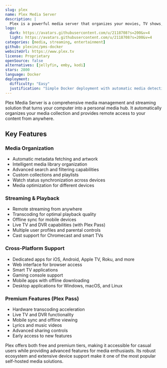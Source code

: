 ```yaml
---
slug: plex
name: Plex Media Server
description: |
  Plex is a powerful media server that organizes your movies, TV shows, music, and photos, streaming them to any device with a beautiful, easy-to-use interface.
logo:
  dark: https://avatars.githubusercontent.com/u/2118708?s=200&v=4
  light: https://avatars.githubusercontent.com/u/2118708?s=200&v=4
categories: [media, streaming, entertainment]
github: plexinc/pms-docker
websiteUrl: https://www.plex.tv
license: Proprietary
openSource: false
alternatives: [jellyfin, emby, kodi]
stars: 2800
language: Docker
deployment:
  difficulty: "Easy"
  justification: "Simple Docker deployment with automatic media detection and organization. Well-documented setup process with extensive community support."
---
```


Plex Media Server is a comprehensive media management and streaming solution that turns your computer into a personal media hub. It automatically organizes your media collection and provides remote access to your content from anywhere.

## Key Features

### Media Organization

- Automatic metadata fetching and artwork
- Intelligent media library organization
- Advanced search and filtering capabilities
- Custom collections and playlists
- Watch status synchronization across devices
- Media optimization for different devices

### Streaming & Playback

- Remote streaming from anywhere
- Transcoding for optimal playback quality
- Offline sync for mobile devices
- Live TV and DVR capabilities (with Plex Pass)
- Multiple user profiles and parental controls
- Cast support for Chromecast and smart TVs

### Cross-Platform Support

- Dedicated apps for iOS, Android, Apple TV, Roku, and more
- Web interface for browser access
- Smart TV applications
- Gaming console support
- Mobile apps with offline downloading
- Desktop applications for Windows, macOS, and Linux

### Premium Features (Plex Pass)

- Hardware transcoding acceleration
- Live TV and DVR functionality
- Mobile sync and offline viewing
- Lyrics and music videos
- Advanced sharing controls
- Early access to new features

Plex offers both free and premium tiers, making it accessible for casual users while providing advanced features for media enthusiasts. Its robust ecosystem and extensive device support make it one of the most popular self-hosted media solutions.